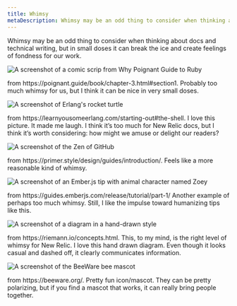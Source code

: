 ```yaml
---
title: Whimsy
metaDescription: Whimsy may be an odd thing to consider when thinking about docs and technical writing, but in small doses it can break the ice and create feelings of fondness for our work.
---
```











Whimsy may be an odd thing to consider when thinking about docs and technical writing, but in small doses it can break the ice and create feelings of fondness for our work.

<img
    title="Are comic strips too much whimsy?"
    alt="A screenshot of a comic scrip from Why Poignant Guide to Ruby"
    src={styleguideRubyPoignantWhyComic}
/>

<figcaption>
    from https://poignant.guide/book/chapter-3.html#section1. Probably too much whimsy for us, but I think it can be nice in very small doses.
</figcaption>

<img
    title="Animals are whimsical and very appealing"
    alt="A screenshot of Erlang's rocket turtle"
    src={styleguideErlangTurtle}
/>

<figcaption>
    from https://learnyousomeerlang.com/starting-out#the-shell. I love this picture. It made me laugh. I think it’s too much for New Relic docs, but I think it’s worth considering: how might we amuse or delight our readers?
</figcaption>

<img
    title="Aphorisms are pretty whimsical in a technical context"
    alt="A screenshot of the Zen of GitHub"
    src={styleguideGithubPrimerZen}
/>

<figcaption>
    from https://primer.style/design/guides/introduction/. Feels like a more reasonable kind of whimsy.
</figcaption>

<img
    title="Characters can personalize content"
    alt="A screenshot of an Ember.js tip with animal character named Zoey"
    src={styleguideEmberjsTip}
/>

<figcaption>
    from https://guides.emberjs.com/release/tutorial/part-1/ Another example of perhaps too much whimsy. Still, I like the impulse toward humanizing tips like this.
</figcaption>

<img
    title="Just because something looks hand-drawn doesn't mean it can't be effective at communicating"
    alt="A screenshot of a diagram in a hand-drawn style"
    src={styleguideRiemannHandDrawnDiagram}
/>

<figcaption>
    from https://riemann.io/concepts.html. This, to my mind, is the right level of whimsy for New Relic. I love this hand drawn diagram. Even though it looks casual and dashed off, it clearly communicates information. 
</figcaption>

<img
    title="A mascot can be polarizing"
    alt="A screenshot of the BeeWare bee mascot"
    src={styleguideBeewareMascot}
/>

<figcaption>
    from https://beeware.org/. Pretty fun icon/mascot. They can be pretty polarizing, but if you find a mascot that works, it can really bring people together.
</figcaption>